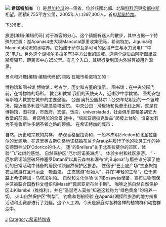 {{unreferenced|time=2009-7-9}}

[[File:Jinotega_Department_in_Nicaragua.svg|]]
'''希諾特加省''' （{{lang-es|Departamento de Jinotega}}）是[[尼加拉瓜|尼加拉瓜]]的一個省，位於該國北部、北隔[[科科河|科科河]]與[[宏都拉斯|宏都拉斯]]相望。面積9,755平方公里，2005年人口297,300人。首府[[希諾特加|希諾特加]]。

下分8市。

旅游[编辑·编辑代码]
对于游客的分心，这个镇拥有迷人的散步，其中占据一个特殊的位置：湖Apanás4由大坝Mancotal那里收集图马，希诺特加，Jiguina和Mancotal河流的水喂养。它始建于萨尔瓦多可可的区域产生与水力发电厂“中央”电力。另外这个湖埃尔多拉多有3平方公里的区域。这两个湖泊由阿斯图里亚斯坝隔开，距离市中心25公里。有几个入口，其银行受到国内外游客被用作温泉。

景点和兴趣[编辑·编辑代码]的网站
在城市希诺特加的：

博物馆和图书馆
博物馆：考古学，历史和古董的演示。
图书馆：在中央公园门前，在博物馆的场所。
教会和教堂
我们的天使夫人，近喇沙中学教堂。
圣胡安包蒂斯塔大教堂在城市的主要途径。
公园
奥托公园赫尔：公交车站附近的一个篮球场，靠近维多利亚马那瓜莫塔医院。
中央公园：滑板场和免费无线上网，这是在博物馆，图书馆，市政府，宾馆，饭店，universiadad，社会俱乐部和圣胡安大教堂的前面。
希诺特加的全景
途中，“培尼亚德拉克鲁兹”爬坡上台阶，谁奋发有为圣克鲁斯许多朝圣者之路的顶部。
在希诺特加的城市：

自然，历史和宗教的共存。
参观香格里拉协和，一般本杰明Zeledon和北圣拉斐尔的发源地，在这里奥古斯C.桑地诺结婚布兰卡Arauz并履行了他的牧灵工作的神安德烈神父D'Odorico的仆人。
篷“的Brellera”关于北圣拉斐尔的郊区，体验“飞”过树的感觉。
自然保护区“厄尔尼诺美洲虎”。
体验乡村和社区旅游。
“ - 厄尔尼诺暗黑破坏神塞罗Datanlí”以其云森林和瀑布“的Bujona”与那些谁分享了他们的日常活动中储备的居民带领自然保护区旅游。
住宿于“巴士底广场”生态旅馆
农业旅游在圣玛丽亚 - 吸血鬼。
生态旅游“创始人”，并在“年轻的生命”，位于道路上希诺特加 - 马塔加尔帕。
自然和文化体验
访问Bosawás储备，宣布生物圈保护区被联合国教科文组织和Massif“佩尼亚斯布兰卡斯”。
咖啡之旅自然自然保护区山Kilambé（维维利），并在“圣诞老人莫拉”知道这粒称为“绿色黄金”的培养一切。
火山自然保护区“鸭梨”。
钓鱼和划船经验
在Apanás湖探险旅游的地方捕鱼活动和比赛都进行了划艇，这个人工湖，今天是家庭对各种各样的植物群和动物群湖中。

{{尼加拉瓜行政區劃}}

[[Category:尼加拉瓜行政區劃|J]]
[[Category:希诺特加省|Category:希诺特加省]]